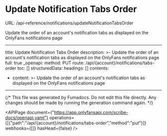 # Update Notification Tabs Order
URL: /api-reference/notifications/updateNotificationTabsOrder

Update the order of an account's notification tabs as displayed on the OnlyFans notifications page

***

title: Update Notification Tabs Order
description: >-
Update the order of an account's notification tabs as displayed on the
OnlyFans notifications page
full: true
_openapi:
method: PUT
route: /api/{account}/notifications/tabs-order
toc: []
structuredData:
headings: []
contents:

* content: >-
  Update the order of an account's notification tabs as displayed on the
  OnlyFans notifications page

***

{/* This file was generated by Fumadocs. Do not edit this file directly. Any changes should be made by running the generation command again. */}

<APIPage document={"https://app.onlyfansapi.com/scribe-docs/openapi.yaml"} operations={[{"path":"/api/{account}/notifications/tabs-order","method":"put"}]} webhooks={[]} hasHead={false} />
